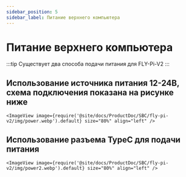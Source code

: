 ```yaml
---
sidebar_position: 5
sidebar_label: Питание верхнего компьютера
---
```




# Питание верхнего компьютера

:::tip
Существует два способа подачи питания для FLY-Pi-V2
:::

## Использование источника питания 12-24В, схема подключения показана на рисунке ниже

    <ImageView image={require('@site/docs/ProductDoc/SBC/fly-pi-v2/img/power.webp').default} size="80%" align="left" />


## Использование разъема TypeC для подачи питания

    <ImageView image={require('@site/docs/ProductDoc/SBC/fly-pi-v2/img/power2.webp').default} size="80%" align="left" />
